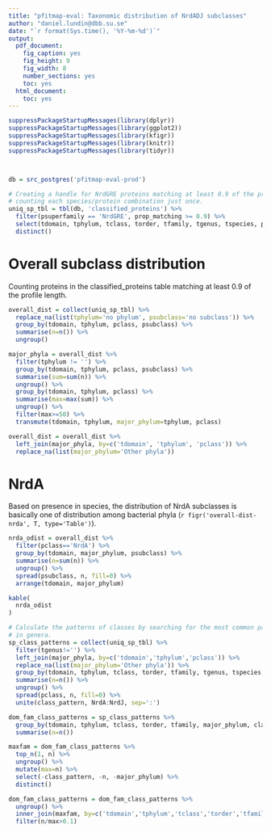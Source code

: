 ```yaml
---
title: "pfitmap-eval: Taxonomic distribution of NrdADJ subclasses"
author: "daniel.lundin@dbb.su.se"
date: "`r format(Sys.time(), '%Y-%m-%d')`"
output:
  pdf_document:
    fig_caption: yes
    fig_height: 9
    fig_width: 8
    number_sections: yes
    toc: yes
  html_document:
    toc: yes
---
```


```r

suppressPackageStartupMessages(library(dplyr))
suppressPackageStartupMessages(library(ggplot2))
suppressPackageStartupMessages(library(kfigr))
suppressPackageStartupMessages(library(knitr))
suppressPackageStartupMessages(library(tidyr))

```

```r

```

```r

```

```r

db = src_postgres('pfitmap-eval-prod')

```

```r

# Creating a handle for NrdGRE proteins matching at least 0.9 of the profile,
# counting each species/protein combination just once.
uniq_sp_tbl = tbl(db, 'classified_proteins') %>%
  filter(psuperfamily == 'NrdGRE', prop_matching >= 0.9) %>%
  select(tdomain, tphylum, tclass, torder, tfamily, tgenus, tspecies, pclass, psubclass) %>%
  distinct()

```

# Overall subclass distribution

Counting proteins in the classified_proteins table matching at least 0.9 of the
profile length.

```r

overall_dist = collect(uniq_sp_tbl) %>%
  replace_na(list(tphylum='no phylum', psubclass='no subclass')) %>%
  group_by(tdomain, tphylum, pclass, psubclass) %>%
  summarise(n=n()) %>%
  ungroup()

major_phyla = overall_dist %>%
  filter(tphylum != '') %>%
  group_by(tdomain, tphylum, pclass, psubclass) %>%
  summarise(sum=sum(n)) %>%
  ungroup() %>%
  group_by(tdomain, tphylum, pclass) %>%
  summarise(max=max(sum)) %>%
  ungroup() %>%
  filter(max>=50) %>%
  transmute(tdomain, tphylum, major_phylum=tphylum, pclass)

overall_dist = overall_dist %>%
  left_join(major_phyla, by=c('tdomain', 'tphylum', 'pclass')) %>%
  replace_na(list(major_phylum='Other phyla'))

```

# NrdA

Based on presence in species, the distribution of NrdA subclasses is basically
one of distribution among bacterial phyla
(`r figr('overall-dist-nrda', T, type='Table')`).

```r

nrda_odist = overall_dist %>%
  filter(pclass=='NrdA') %>%
  group_by(tdomain, major_phylum, psubclass) %>%
  summarise(n=sum(n)) %>%
  ungroup() %>%
  spread(psubclass, n, fill=0) %>%
  arrange(tdomain, major_phylum)

kable(
  nrda_odist
)

```

```r

# Calculate the patterns of classes by searching for the most common pattern(s)
# in genera.
sp_class_patterns = collect(uniq_sp_tbl) %>%
  filter(tgenus!='') %>%
  left_join(major_phyla, by=c('tdomain','tphylum','pclass')) %>%
  replace_na(list(major_phylum='Other phyla')) %>%
  group_by(tdomain, tphylum, tclass, torder, tfamily, tgenus, tspecies, major_phylum, pclass) %>%
  summarise(n=n()) %>%
  ungroup() %>%
  spread(pclass, n, fill=0) %>%
  unite(class_pattern, NrdA:NrdJ, sep=':')

dom_fam_class_patterns = sp_class_patterns %>%
  group_by(tdomain, tphylum, tclass, torder, tfamily, major_phylum, class_pattern) %>%
  summarise(n=n())

maxfam = dom_fam_class_patterns %>%
  top_n(1, n) %>%
  ungroup() %>%
  mutate(max=n) %>%
  select(-class_pattern, -n, -major_phylum) %>%
  distinct()

dom_fam_class_patterns = dom_fam_class_patterns %>%
  ungroup() %>%
  inner_join(maxfam, by=c('tdomain','tphylum','tclass','torder','tfamily')) %>%
  filter(n/max>0.1)

```
